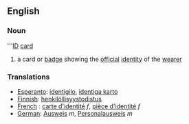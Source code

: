 ==English==
===Noun===
'''[[ID]] [[card]]
# a card or [[badge]] showing the [[official]] [[identity]] of the [[wearer]]

=== Translations ===
*[[Esperanto]]: [[identigilo]], [[identiga karto]]
*[[Finnish]]: [[henkilöllisyystodistus]]
*[[French]] : [[carte d'identité]] ''f'', [[pièce d'identité]] ''f''
*[[German]]: [[Ausweis]] ''m'', [[Personalausweis]] ''m''
